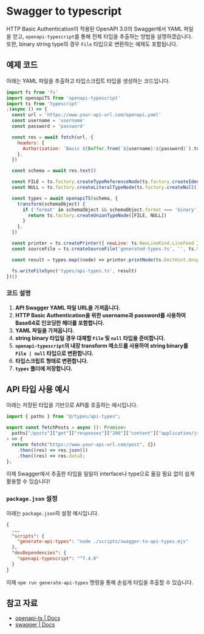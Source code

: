 # Swagger to typescript

HTTP Basic Authentication이 적용된 OpenAPI 3.0의 Swagger에서 YAML 파일을 얻고, `openapi-typescript`를 통해 전체 타입을 추출하는 방법을 설명하겠습니다. 또한, binary string type의 경우 `File` 타입으로 변환하는 예제도 포함됩니다.

## 예제 코드

아래는 YAML 파일을 추출하고 타입스크립트 타입을 생성하는 코드입니다.

```js filename="./scripts/swagger-to-api-types.mjs"
import fs from 'fs'
import openapiTS from 'openapi-typescript'
import ts from 'typescript'
;(async () => {
  const url = 'https://www.your-api-url.com/openapi.yaml'
  const username = 'username'
  const password = 'password'

  const res = await fetch(url, {
    headers: {
      Authorization: `Basic ${Buffer.from(`${username}:${password}`).toString('base64')}`,
    },
  })

  const schema = await res.text()

  const FILE = ts.factory.createTypeReferenceNode(ts.factory.createIdentifier('File'))
  const NULL = ts.factory.createLiteralTypeNode(ts.factory.createNull())

  const types = await openapiTS(schema, {
    transform(schemaObject) {
      if ('format' in schemaObject && schemaObject.format === 'binary') {
        return ts.factory.createUnionTypeNode([FILE, NULL])
      }
    },
  })

  const printer = ts.createPrinter({ newLine: ts.NewLineKind.LineFeed })
  const sourceFile = ts.createSourceFile('generated-types.ts', '', ts.ScriptTarget.Latest, false, ts.ScriptKind.TS)

  const result = types.map((node) => printer.printNode(ts.EmitHint.Unspecified, node, sourceFile)).join('\n\n')

  fs.writeFileSync('types/api-types.ts', result)
})()
```

### 코드 설명

1. **API Swagger YAML 파일 URL을 가져옵니다.**
2. **HTTP Basic Authentication을 위한 username과 password를 사용하여 Base64로 인코딩한 헤더를 포함합니다.**
3. **YAML 파일을 가져옵니다.**
4. **string binary 타입일 경우 대체할 `File` 및 `null` 타입을 준비합니다.**
5. **`openapi-typescript`의 내장 transform 메소드를 사용하여 string binary를 `File | null` 타입으로 변환합니다.**
6. **타입스크립트 형태로 변환합니다.**
7. **`types` 폴더에 저장합니다.**

## API 타입 사용 예시

아래는 저장된 타입을 기반으로 API를 호출하는 예시입니다.

```javascript
import { paths } from "@/types/api-types";

export const fetchPosts = async (): Promise<
  paths["/posts"]["get"]["responses"]["200"]["content"]["application/json"]["data"]
> => {
  return fetch("https://www.your-api-url.com/post", {})
    .then((res) => res.json())
    .then((res) => res.data);
};
```

이제 Swagger에서 추출한 타입을 일일이 interface나 type으로 옮길 필요 없이 쉽게 활용할 수 있습니다!

### `package.json` 설정

아래는 `package.json`의 설정 예시입니다.

```json
{
  ...
  "scripts": {
    "generate-api-types": "node ./scripts/swagger-to-api-types.mjs"
  },
  "devDependencies": {
    "openapi-typescript": "^7.4.0"
  }
}
```

이제 `npm run generate-api-types` 명령을 통해 손쉽게 타입을 추출할 수 있습니다.

## 참고 자료

- [openapi-ts | Docs](https://openapi-typescript.github.io/)
- [swagger | Docs](https://swagger.io/docs/)
